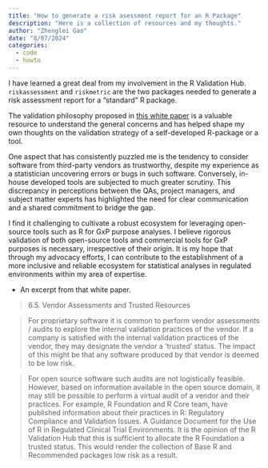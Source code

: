 ```yaml
---
title: "How to generate a risk asessment report for an R Package"
description: "Here is a collection of resources and my thoughts."
author: "Zhenglei Gao"
date: "8/07/2024"
categories:
  - code
  - howto
---
```


I have learned a great deal from my involvement in the R Validation Hub. `riskassessment` and `riskmetric` are the two packages needed to generate a risk assessment report for a "standard" R package.

The validation philosophy proposed in [this white paper](https://www.pharmar.org/white-paper/) is a valuable resource to understand the general concerns and has helped shape my own thoughts on the validation strategy of a self-developed R-package or a tool.

One aspect that has consistently puzzled me is the tendency to consider software from third-party vendors as trustworthy, despite my experience as a statistician uncovering errors or bugs in such software. Conversely, in-house developed tools are subjected to much greater scrutiny. This discrepancy in perceptions between the QAs, project managers, and subject matter experts has highlighted the need for clear communication and a shared commitment to bridge the gap.

I find it challenging to cultivate a robust ecosystem for leveraging open-source tools such as R for GxP purpose analyses. I believe rigorous validation of both open-source tools and commercial tools for GxP purposes is necessary, irrespective of their origin. It is my hope that through my advocacy efforts, I can contribute to the establishment of a more inclusive and reliable ecosystem for statistical analyses in regulated environments within my area of expertise.

-   An excerpt from that white paper.


> 6.5. Vendor Assessments and Trusted Resources

> For proprietary software it is common to perform vendor assessments / audits to explore the internal validation practices of the vendor. If a company is satisfied with the internal validation practices of the vendor, they may designate the vendor a ’trusted’ status. The impact of this might be that any software produced by that vendor is deemed to be low risk.

> For open source software such audits are not logistically feasible. However, based on information available in the open source domain, it may still be possible to perform a virtual audit of a vendor and their practices. For example, R Foundation and R Core team, have published information about their practices in R: Regulatory Compliance and Validation Issues. A Guidance Document for the Use of R in Regulated Clinical Trial Environments. It is the opinion of the R Validation Hub that this is sufficient to allocate the R Foundation a trusted status. This would render the collection of Base R and Recommended packages low risk as a result.

